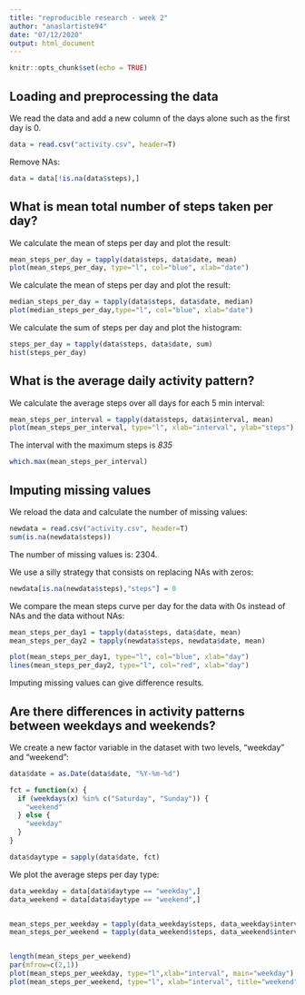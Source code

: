 ```yaml
---
title: "reproducible research - week 2"
author: "anaslartiste94"
date: "07/12/2020"
output: html_document
---
```


```r
knitr::opts_chunk$set(echo = TRUE)
```

## Loading and preprocessing the data

We read the data and add a new column of the days alone such as the first day is 0.

```r
data = read.csv("activity.csv", header=T)
```

Remove NAs:

```r
data = data[!is.na(data$steps),]
```

## What is mean total number of steps taken per day?

We calculate the mean of steps per day and plot the result:

```r
mean_steps_per_day = tapply(data$steps, data$date, mean)
plot(mean_steps_per_day, type="l", col="blue", xlab="date")
```

We calculate the mean of steps per day and plot the result:

``` r
median_steps_per_day = tapply(data$steps, data$date, median)
plot(median_steps_per_day,type="l", col="blue", xlab="date")
```

We calculate the sum of steps per day and plot the histogram:

```r
steps_per_day = tapply(data$steps, data$date, sum)
hist(steps_per_day)
```

## What is the average daily activity pattern?

We calculate the average steps over all days for each 5 min interval:

```r
mean_steps_per_interval = tapply(data$steps, data$interval, mean)
plot(mean_steps_per_interval, type="l", xlab="interval", ylab="steps")
```

The interval with the maximum steps is *835*

```r
which.max(mean_steps_per_interval)
```

## Imputing missing values

We reload the data and calculate the number of missing values:

```r
newdata = read.csv("activity.csv", header=T)
sum(is.na(newdata$steps))
```

The number of missing values is: 2304.  

We use a silly strategy that consists on replacing NAs with zeros:

```r
newdata[is.na(newdata$steps),"steps"] = 0
```

We compare the mean steps curve per day for the data with 0s instead of NAs and the data without NAs:

```r

mean_steps_per_day1 = tapply(data$steps, data$date, mean)
mean_steps_per_day2 = tapply(newdata$steps, newdata$date, mean)

plot(mean_steps_per_day1, type="l", col="blue", xlab="day")
lines(mean_steps_per_day2, type="l", col="red", xlab="day")

```

Imputing missing values can give difference results.

## Are there differences in activity patterns between weekdays and weekends?

We create a new factor variable in the dataset with two levels, "weekday" and "weekend":

```r

data$date = as.Date(data$date, "%Y-%m-%d")

fct = function(x) {
  if (weekdays(x) %in% c("Saturday", "Sunday")) {
    "weekend"
  } else {
    "weekday" 
  }
}

data$daytype = sapply(data$date, fct)
```

We plot the average steps per day type:

```r
data_weekday = data[data$daytype == "weekday",]
data_weekend = data[data$daytype == "weekend",]


mean_steps_per_weekday = tapply(data_weekday$steps, data_weekday$interval, mean)
mean_steps_per_weekend = tapply(data_weekend$steps, data_weekend$interval, mean)


length(mean_steps_per_weekend)
par(mfrow=c(2,1))
plot(mean_steps_per_weekday, type="l",xlab="interval", main="weekday")
plot(mean_steps_per_weekend, type="l", xlab="interval", title="weekend")

```



